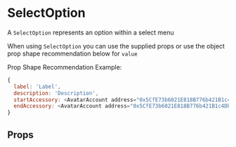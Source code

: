 
# SelectOption

A `SelectOption` represents an option within a select menu

When using `SelectOption` you can use the supplied props or use the object prop shape recommendation below for `value`

Prop Shape Recommendation Example:

```js
{
  label: 'Label',
  description: 'Description',
  startAccessory: <AvatarAccount address="0x5CfE73b6021E818B776b421B1c4Db2474086a7e1" size={AvatarAccountSize.Sm} />,
  endAccessory: <AvatarAccount address="0x5CfE73b6021E818B776b421B1c4Db2474086a7e1" size={AvatarAccountSize.Sm} />,
}
```

<Canvas>
  <Story id="components-componentlibrary-selectbutton--default-story" />
</Canvas>

## Props

<ArgsTable of={SelectOption} />
